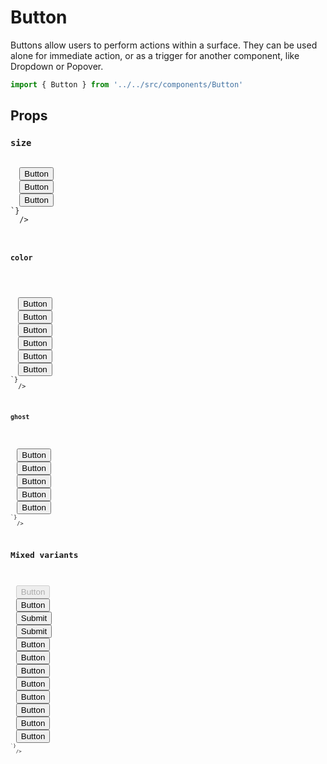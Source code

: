 # Button


Buttons allow users to perform actions within a surface. They can be used alone for immediate action, or as a trigger for another component, like Dropdown or Popover.

```jsx
import { Button } from '../../src/components/Button'
```

## Props

### `size`

<div className="p-4 border border-gray-200 dark:border-gray-900 rounded mt-6">
  <Code
    code={`<Stack>
  <Button size="sm">Button</Button>
  <Button size="base">Button</Button>
  <Button size="lg">Button</Button>
</Stack>`}
  />
</div>

### `color`

<div className="p-4 border border-gray-200 dark:border-gray-900 rounded mt-6">
  <Code
    code={`<Stack>
  <Button color="green">Button</Button>
  <Button color="pink">Button</Button>
  <Button color="blue">Button</Button>
  <Button color="orange">Button</Button>
  <Button color="pro">Button</Button>
  <Button color="red">Button</Button>
</Stack>`}
  />
</div>

### `ghost`

<div className="p-4 border border-gray-200 dark:border-gray-900 rounded mt-6">
  <Code
    code={`<Stack>
  <Button ghost>Button</Button>
  <Button color="blue" ghost>Button</Button>
  <Button color="gray" ghost>Button</Button>
  <Button color="pink" ghost>Button</Button>
  <Button color="red" ghost>Button</Button>
</Stack>`}
  />
</div>

## Mixed variants

<div className="p-4 border border-gray-200 dark:border-gray-900 rounded mt-6">
  <Code
    code={`<Stack>
  <Button size="sm" color="pink" disabled>Button</Button>
  <Button size="sm" color="orange" ghost>Button</Button>
  <Button color="green">Submit</Button>
  <Button color="blue">Submit</Button>
  <Button color="red" size="lg">Button</Button>
  <Button color="orange" size="lg" ghost>Button</Button>
  <Button color="gray" size="base">Button</Button>
  <Button color="pink" size="lg" >Button</Button>
  <Button color="red" size="sm" >Button</Button>
  <Button color="pro" size="lg">Button</Button>
  <Button color="blue" size="base" ghost>Button</Button>
  <Button color="gray" size="base" ghost>Button</Button>
</Stack>`}
  />
</div>
